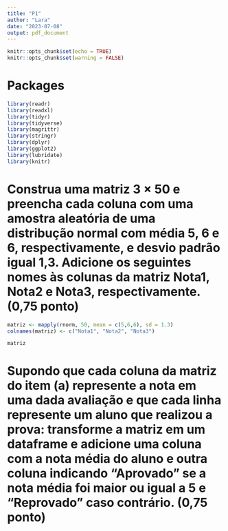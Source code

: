 ```yaml
---
title: "P1"
author: "Lara"
date: "2023-07-08"
output: pdf_document
---
```


```r
knitr::opts_chunk$set(echo = TRUE)
knitr::opts_chunk$set(warning = FALSE)
```
# Packages
```r
library(readr)
library(readxl)
library(tidyr)
library(tidyverse)
library(magrittr)
library(stringr)
library(dplyr)
library(ggplot2)
library(lubridate)
library(knitr)
```

# Construa uma matriz 3 × 50 e preencha cada coluna com uma amostra aleatória de uma distribução normal com média 5, 6 e 6, respectivamente, e desvio padrão igual 1,3. Adicione os seguintes nomes às colunas da matriz Nota1, Nota2 e Nota3, respectivamente. (0,75 ponto)
```r
matriz <- mapply(rnorm, 50, mean = c(5,6,6), sd = 1.3)
colnames(matriz) <- c("Nota1", "Nota2", "Nota3")

matriz
```

# Supondo que cada coluna da matriz do item (a) represente a nota em uma dada avaliação e que cada linha represente um aluno que realizou a prova: transforme a matriz em um dataframe e adicione uma coluna com a nota média do aluno e outra coluna indicando “Aprovado” se a nota média foi maior ou igual a 5 e “Reprovado” caso contrário. (0,75 ponto)
```r

```



























